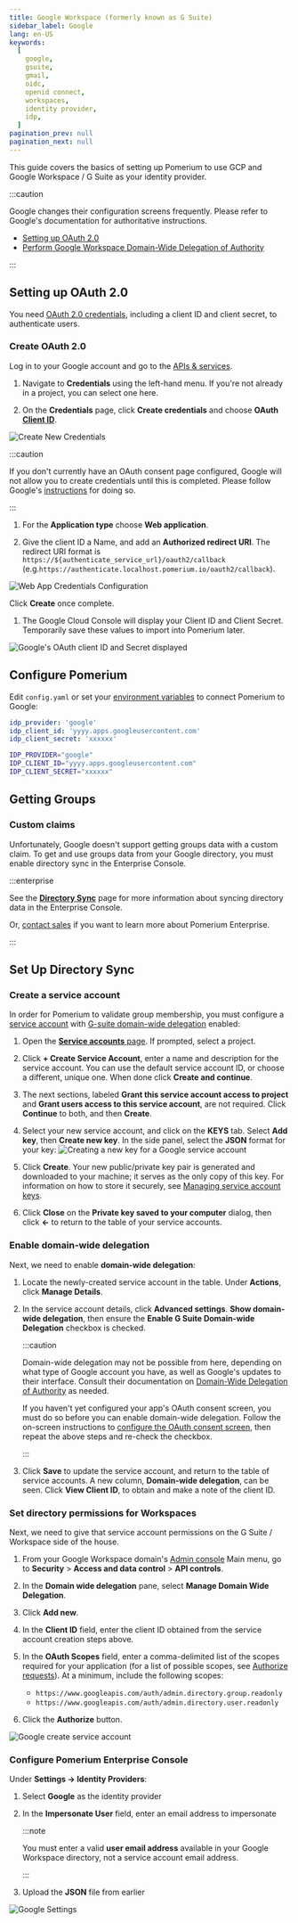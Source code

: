 ```yaml
---
title: Google Workspace (formerly known as G Suite)
sidebar_label: Google
lang: en-US
keywords:
  [
    google,
    gsuite,
    gmail,
    oidc,
    openid connect,
    workspaces,
    identity provider,
    idp,
  ]
pagination_prev: null
pagination_next: null
---
```



This guide covers the basics of setting up Pomerium to use GCP and Google Workspace / G Suite as your identity provider.

:::caution

Google changes their configuration screens frequently. Please refer to Google's documentation for authoritative instructions.

- [Setting up OAuth 2.0](https://developers.google.com/identity/protocols/oauth2/openid-connect)
- [Perform Google Workspace Domain-Wide Delegation of Authority](https://developers.google.com/admin-sdk/directory/v1/guides/delegation)

:::

## Setting up OAuth 2.0

You need [OAuth 2.0 credentials](https://developers.google.com/identity/protocols/oauth2/openid-connect), including a client ID and client secret, to authenticate users.

### Create OAuth 2.0

Log in to your Google account and go to the [APIs & services](https://console.developers.google.com/projectselector/apis/credentials).

1. Navigate to **Credentials** using the left-hand menu. If you're not already in a project, you can select one here.

1. On the **Credentials** page, click **Create credentials** and choose **OAuth [Client ID]**.

![Create New Credentials](./img/google/google-credentials.png)

:::caution

If you don't currently have an OAuth consent page configured, Google will not allow you to create credentials until this is completed. Please follow Google's [instructions](https://developers.google.com/identity/protocols/oauth2/openid-connect#consentpageexperience) for doing so.

:::

1. For the **Application type** choose **Web application**.

1. Give the client ID a Name, and add an **Authorized redirect URI**. The redirect URI format is `https://${authenticate_service_url}/oauth2/callback` (e.g.`https://authenticate.localhost.pomerium.io/oauth2/callback`).

![Web App Credentials Configuration](./img/google/google-create-client-id-config.png)

Click **Create** once complete.

1. The Google Cloud Console will display your Client ID and Client Secret. Temporarily save these values to import into Pomerium later.

![Google's OAuth client ID and Secret displayed](./img/google/google-oauth-client-id-secret.png)

## Configure Pomerium

Edit `config.yaml` or set your [environment variables] to connect Pomerium to Google:

<Tabs>
<TabItem value="config-file-keys" label="config.yaml">

```yaml title="/etc/pomerium/config.yaml"
idp_provider: 'google'
idp_client_id: 'yyyy.apps.googleusercontent.com'
idp_client_secret: 'xxxxxx'
```

</TabItem>
<TabItem value="environment-variables" label="Environment Variables">

```bash
IDP_PROVIDER="google"
IDP_CLIENT_ID="yyyy.apps.googleusercontent.com"
IDP_CLIENT_SECRET="xxxxxx"
```

</TabItem>
</Tabs>

## Getting Groups

### Custom claims

Unfortunately, Google doesn't support getting groups data with a custom claim. To get and use groups data from your Google directory, you must enable directory sync in the Enterprise Console.

:::enterprise

See the [**Directory Sync**](/docs/integrations/user-standing/directory-sync) page for more information about syncing directory data in the Enterprise Console.

Or, [contact sales](https://www.pomerium.com/enterprise-sales/) if you want to learn more about Pomerium Enterprise.

:::

## Set Up Directory Sync

### Create a service account

In order for Pomerium to validate group membership, you must configure a [service account](https://console.cloud.google.com/iam-admin/serviceaccounts) with [G-suite domain-wide delegation](https://developers.google.com/admin-sdk/directory/v1/guides/delegation) enabled:

1. Open the [**Service accounts** page](https://console.developers.google.com/iam-admin/serviceaccounts). If prompted, select a project.

1. Click **+ Create Service Account**, enter a name and description for the service account. You can use the default service account ID, or choose a different, unique one. When done click **Create and continue**.

1. The next sections, labeled **Grant this service account access to project** and **Grant users access to this service account**, are not required. Click **Continue** to both, and then **Create**.

1. Select your new service account, and click on the **KEYS** tab. Select **Add key**, then **Create new key**. In the side panel, select the **JSON** format for your key: ![Creating a new key for a Google service account](./img/google/google-service-account-create-key.png)

1. Click **Create**. Your new public/private key pair is generated and downloaded to your machine; it serves as the only copy of this key. For information on how to store it securely, see [Managing service account keys](https://cloud.google.com/iam/docs/understanding-service-accounts#managing_service_account_keys).

1. Click **Close** on the **Private key saved to your computer** dialog, then click **←** to return to the table of your service accounts.

### Enable domain-wide delegation

Next, we need to enable **domain-wide delegation**:

1. Locate the newly-created service account in the table. Under **Actions**, click **Manage Details**.

1. In the service account details, click **Advanced settings**. **Show domain-wide delegation**, then ensure the **Enable G Suite Domain-wide Delegation** checkbox is checked.

   :::caution

   Domain-wide delegation may not be possible from here, depending on what type of Google account you have, as well as Google's updates to their interface. Consult their documentation on [Domain-Wide Delegation of Authority] as needed.

   If you haven't yet configured your app's OAuth consent screen, you must do so before you can enable domain-wide delegation. Follow the on-screen instructions to [configure the OAuth consent screen](https://support.google.com/cloud/answer/10311615?hl=en&ref_topic=3473162#), then repeat the above steps and re-check the checkbox.

   :::

1. Click **Save** to update the service account, and return to the table of service accounts. A new column, **Domain-wide delegation**, can be seen. Click **View Client ID**, to obtain and make a note of the client ID.

### Set directory permissions for Workspaces

Next, we need to give that service account permissions on the G Suite / Workspace side of the house.

1. From your Google Workspace domain's [Admin console](http://admin.google.com/) Main menu, go to **Security** > **Access and data control** > **API controls**.

1. In the **Domain wide delegation** pane, select **Manage Domain Wide Delegation**.

1. Click **Add new**.

1. In the **Client ID** field, enter the client ID obtained from the service account creation steps above.

1. In the **OAuth Scopes** field, enter a comma-delimited list of the scopes required for your application (for a list of possible scopes, see [Authorize requests](https://developers.google.com/admin-sdk/directory/v1/guides/authorizing)). At a minimum, include the following scopes:
   - `https://www.googleapis.com/auth/admin.directory.group.readonly`
   - `https://www.googleapis.com/auth/admin.directory.user.readonly`

1. Click the **Authorize** button.

![Google create service account](./img/google/google-gsuite-add-scopes.png)

### Configure Pomerium Enterprise Console

Under **Settings → Identity Providers**:

1. Select **Google** as the identity provider
1. In the **Impersonate User** field, enter an email address to impersonate

   :::note

   You must enter a valid **user email address** available in your Google Workspace directory, not a service account email address.

   :::

1. Upload the **JSON** file from earlier

![Google Settings](./img/google/google-idp-console-settings.png)

[client id]: /docs/reference/identity-provider-settings#identity-provider-client-id
[client secret]: /docs/reference/identity-provider-settings#identity-provider-client-secret
[domain-wide delegation of authority]: https://developers.google.com/admin-sdk/directory/v1/guides/delegation
[environment variables]: https://en.wikipedia.org/wiki/Environment_variable
[oauth2]: https://oauth.net/2/
[openid connect]: https://en.wikipedia.org/wiki/OpenID_Connect
[so-answer]: https://stackoverflow.com/questions/48585700/is-it-possible-to-call-apis-from-service-account-without-acting-on-behalf-of-a-u/48601364#48601364
